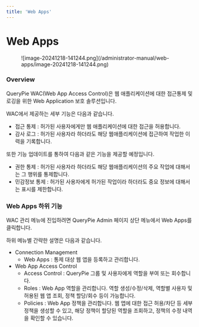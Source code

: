 ```yaml
---
title: 'Web Apps'
---
```


# Web Apps

<figure data-layout="center" data-align="center">
![image-20241218-141244.png](/administrator-manual/web-apps/image-20241218-141244.png)
</figure>

### Overview

QueryPie WAC(Web App Access Control)은 웹 애플리케이션에 대한 접근통제 및 로깅을 위한 Web Application 보호 솔루션입니다.

WAC에서 제공하는 세부 기능은 다음과 같습니다.

* 접근 통제 : 허가된 사용자에게만 웹 애플리케이션에 대한 접근을 허용합니다.
* 감사 로그 : 허가된 사용자라 하더라도 해당 웹애플리케이션에 접근하여 작업한 이력을 기록합니다.

또한 기능 업데이트를 통하여 다음과 같은 기능을 제공할 예정입니다.

* 권한 통제 : 허가된 사용자라 하더라도 해당 웹애플리케이션의 주요 작업에 대해서는 그 행위를 통제합니다.
* 민감정보 통제 : 허가된 사용자에게 허가된 작업이라 하더라도 중요 정보에 대해서는 표시를 제한합니다.


### Web Apps 하위 기능

WAC 관리 메뉴에 진입하려면 QueryPie Admin 페이지 상단 메뉴에서 Web Apps를 클릭합니다.

하위 메뉴별 간략한 설명은 다음과 같습니다.

* Connection Management
    * Web Apps : 통제 대상 웹 앱을 등록하고 관리합니다.
* Web App Access Control
    * Access Control : QueryPie 그룹 및 사용자에게 역할을 부여 또는 회수합니다.
    * Roles : Web App 역할을 관리합니다. 역할 생성/수정/삭제, 역할별 사용자 및 허용된 웹 앱 조회, 정책 할당/회수 등이 가능합니다.
    * Policies : Web App 정책을 관리합니다. 웹 앱에 대한 접근 허용/차단 등 세부 정책을 생성할 수 있고, 해당 정책이 할당된 역할을 조회하고, 정책의 수정 내역을 확인할 수 있습니다.


